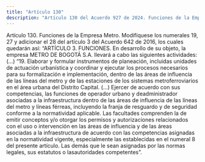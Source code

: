 ```yaml
---
title: "Artículo 130"
description: "Artículo 130 del Acuerdo 927 de 2024. Funciones de la Empresa Metro."
---
```


Artículo 130. Funciones de la Empresa Metro. Modifíquese los numerales 19, 27 y adicionar el 28 del artículo 3 del Acuerdo 642 de 2016, los cuales quedarán así:
“ARTÍCULO 3. FUNCIONES. En desarrollo de su objeto, la empresa METRO DE BOGOTÁ S.A. llevará a cabo las siguientes actividades:
(...)
“19. Elaborar y formular instrumentos de planeación, incluidas unidades de actuación urbanística y coordinar y ejecutar los procesos necesarios para su formalización e implementación, dentro de las áreas de influencia de las líneas del metro y de las estaciones de los sistemas metroferroviarios en el área urbana del Distrito Capital.
(...)
Ejercer de acuerdo con sus competencias, las funciones de operador urbano y deadministrador asociadas a la infraestructura dentro de las áreas de influencia de las líneas del metro y líneas férreas, incluyendo la franja de resguardo y de seguridad conforme a la normatividad aplicable. Las facultades comprenden la de emitir conceptos y/o otorgar los permisos y autorizaciones relacionados con el uso o intervención en las áreas de influencia y de las áreas asociadas a la infraestructura de acuerdo con las competencias asignadas en la normatividad vigente, especialmente las establecidas en el numeral 8 del presente artículo.
Las demás que le sean asignadas por las normas legales, sus estatutos o lasautoridades competentes”.